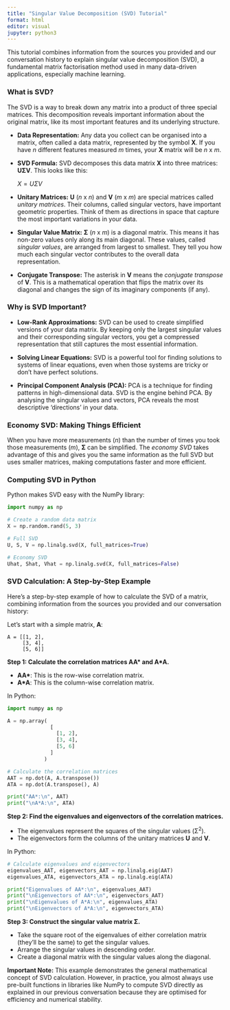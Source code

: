 ```yaml
---
title: "Singular Value Decomposition (SVD) Tutorial"
format: html
editor: visual
jupyter: python3
---
```


This tutorial combines information from the sources you provided and our conversation history to explain singular value decomposition (SVD), a fundamental matrix factorisation method used in many data-driven applications, especially machine learning.

### What is SVD?

The SVD is a way to break down any matrix into a product of three special matrices. This decomposition reveals important information about the original matrix, like its most important features and its underlying structure.

*   **Data Representation:** Any data you collect can be organised into a matrix, often called a data matrix, represented by the symbol  **X**. If you have *n* different features measured *m* times, your **X** matrix will be *n* x *m*.

*   **SVD Formula:** SVD decomposes this data matrix **X** into three matrices: **UΣV**. This looks like this:

    $X  =  UΣV$

*   **Unitary Matrices:** **U** (*n* x *n*) and **V** (*m* x *m*) are special matrices called *unitary matrices*.  Their columns, called singular vectors, have important geometric properties. Think of them as directions in space that capture the most important variations in your data.

*   **Singular Value Matrix:** **Σ** (*n* x *m*) is a diagonal matrix. This means it has non-zero values only along its main diagonal. These values, called *singular values*, are arranged from largest to smallest. They tell you how much each singular vector contributes to the overall data representation.

*   **Conjugate Transpose:**  The asterisk in  **V** means the *conjugate transpose* of  **V**. This is a mathematical operation that flips the matrix over its diagonal and changes the sign of its imaginary components (if any).

### Why is SVD Important?

*   **Low-Rank Approximations:**  SVD can be used to create simplified versions of your data matrix. By keeping only the largest singular values and their corresponding singular vectors, you get a compressed representation that still captures the most essential information.

*   **Solving Linear Equations:** SVD is a powerful tool for finding solutions to systems of linear equations, even when those systems are tricky or don't have perfect solutions.

*   **Principal Component Analysis (PCA):**  PCA is a technique for finding patterns in high-dimensional data. SVD is the engine behind PCA. By analysing the singular values and vectors, PCA reveals the most descriptive 'directions' in your data.

### Economy SVD: Making Things Efficient

When you have more measurements (*n*) than the number of times you took those measurements (*m*),  **Σ** can be simplified. The *economy SVD* takes advantage of this and gives you the same information as the full SVD but uses smaller matrices, making computations faster and more efficient.

### Computing SVD in Python

Python makes SVD easy with the NumPy library:

```python
import numpy as np

# Create a random data matrix 
X = np.random.rand(5, 3) 

# Full SVD
U, S, V = np.linalg.svd(X, full_matrices=True) 

# Economy SVD
Uhat, Shat, Vhat = np.linalg.svd(X, full_matrices=False) 
```

### SVD Calculation: A Step-by-Step Example

Here's a step-by-step example of how to calculate the SVD of a matrix, combining information from the sources you provided and our conversation history:

Let's start with a simple matrix, **A**:

```
A = [[1, 2],
     [3, 4],
     [5, 6]]
```

**Step 1: Calculate the correlation matrices AA\* and A\*A.**

*   **AA\***: This is the row-wise correlation matrix.
*   **A\*A**: This is the column-wise correlation matrix.

In Python:

```python
import numpy as np

A = np.array(
              [
                [1, 2],
                [3, 4],
                [5, 6]
              ]
            )

# Calculate the correlation matrices
AAT = np.dot(A, A.transpose())
ATA = np.dot(A.transpose(), A)

print("AA*:\n", AAT)
print("\nA*A:\n", ATA)
```

**Step 2:  Find the eigenvalues and eigenvectors of the correlation matrices.**

*   The eigenvalues represent the squares of the singular values (Σ<sup>2</sup>).
*   The eigenvectors form the columns of the unitary matrices **U** and **V**.

In Python:

```python
# Calculate eigenvalues and eigenvectors
eigenvalues_AAT, eigenvectors_AAT = np.linalg.eig(AAT)
eigenvalues_ATA, eigenvectors_ATA = np.linalg.eig(ATA)

print("Eigenvalues of AA*:\n", eigenvalues_AAT)
print("\nEigenvectors of AA*:\n", eigenvectors_AAT)
print("\nEigenvalues of A*A:\n", eigenvalues_ATA)
print("\nEigenvectors of A*A:\n", eigenvectors_ATA)
```

**Step 3: Construct the singular value matrix Σ.**

*   Take the square root of the eigenvalues of either correlation matrix (they'll be the same) to get the singular values.
*   Arrange the singular values in descending order.
*   Create a diagonal matrix with the singular values along the diagonal. 

**Important Note:** This example demonstrates the general mathematical concept of SVD calculation. However, in practice, you almost always use pre-built functions in libraries like NumPy to compute SVD directly as explained in our previous conversation because they are optimised for efficiency and numerical stability.

